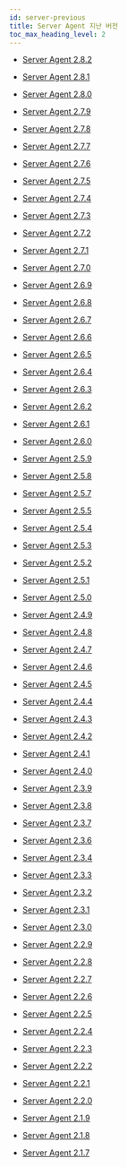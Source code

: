 ```yaml
---
id: server-previous
title: Server Agent 지난 버전
toc_max_heading_level: 2
---
```


* [Server Agent 2.8.2](server-2_8_2)

* [Server Agent 2.8.1](server-2_8_1)

* [Server Agent 2.8.0](server-2_8_0)

* [Server Agent 2.7.9](server-2_7_9)

* [Server Agent 2.7.8](server-2_7_8)

* [Server Agent 2.7.7](server-2_7_7)

* [Server Agent 2.7.6](server-2_7_6)

* [Server Agent 2.7.5](server-2_7_5)

* [Server Agent 2.7.4](server-2_7_4)

* [Server Agent 2.7.3](server-2_7_3)

* [Server Agent 2.7.2](server-2_7_2)

* [Server Agent 2.7.1](server-2_7_1)

* [Server Agent 2.7.0](server-2_7_0)

* [Server Agent 2.6.9](server-2_6_9)

* [Server Agent 2.6.8](server-2_6_8)

* [Server Agent 2.6.7](server-2_6_7)

* [Server Agent 2.6.6](server-2_6_6)

* [Server Agent 2.6.5](server-2_6_5)

* [Server Agent 2.6.4](server-2_6_4)

* [Server Agent 2.6.3](server-2_6_3)

* [Server Agent 2.6.2](server-2_6_2)

* [Server Agent 2.6.1](server-2_6_1)

* [Server Agent 2.6.0](server-2_6_0)

* [Server Agent 2.5.9](server-2_5_9)

* [Server Agent 2.5.8](server-2_5_8)

* [Server Agent 2.5.7](server-2_5_7)

* [Server Agent 2.5.5](server-2_5_5)

* [Server Agent 2.5.4](server-2_5_4)

* [Server Agent 2.5.3](server-2_5_3)

* [Server Agent 2.5.2](server-2_5_2)

* [Server Agent 2.5.1](server-2_5_1)

* [Server Agent 2.5.0](server-2_5_0)

* [Server Agent 2.4.9](server-2_4_9)

* [Server Agent 2.4.8](server-2_4_8)

* [Server Agent 2.4.7](server-2_4_7)

* [Server Agent 2.4.6](server-2_4_6)

* [Server Agent 2.4.5](server-2_4_5)

* [Server Agent 2.4.4](server-2_4_4)

* [Server Agent 2.4.3](server-2_4_3)

* [Server Agent 2.4.2](server-2_4_2)

* [Server Agent 2.4.1](server-2_4_1)

* [Server Agent 2.4.0](server-2_4_0)

* [Server Agent 2.3.9](server-2_3_9)

* [Server Agent 2.3.8](server-2_3_8)

* [Server Agent 2.3.7](server-2_3_7)

* [Server Agent 2.3.6](server-2_3_6)

* [Server Agent 2.3.4](server-2_3_4)

* [Server Agent 2.3.3](server-2_3_3)

* [Server Agent 2.3.2](server-2_3_2)

* [Server Agent 2.3.1](server-2_3_1)

* [Server Agent 2.3.0](server-2_3_0)

* [Server Agent 2.2.9](server-2_2_9)

* [Server Agent 2.2.8](server-2_2_8)

* [Server Agent 2.2.7](server-2_2_7)

* [Server Agent 2.2.6](server-2_2_6)

* [Server Agent 2.2.5](server-2_2_5)

* [Server Agent 2.2.4](server-2_2_4)

* [Server Agent 2.2.3](server-2_2_3)

* [Server Agent 2.2.2](server-2_2_2)

* [Server Agent 2.2.1](server-2_2_1)

* [Server Agent 2.2.0](server-2_2_0)

* [Server Agent 2.1.9](server-2_1_9)

* [Server Agent 2.1.8](server-2_1_8)

* [Server Agent 2.1.7](server-2_1_7)
